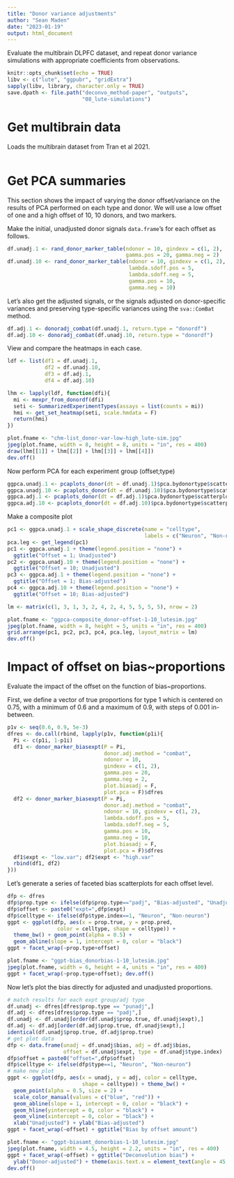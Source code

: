 ```yaml
---
title: "Donor variance adjustments"
author: "Sean Maden"
date: "2023-01-19"
output: html_document
---
```


Evaluate the multibrain DLPFC dataset, and repeat donor variance simulations with
appropriate coefficients from observations.

```r
knitr::opts_chunk$set(echo = TRUE)
libv <- c("lute", "ggpubr", "gridExtra")
sapply(libv, library, character.only = TRUE)
save.dpath <- file.path("deconvo_method-paper", "outputs", 
                        "08_lute-simulations")
```

# Get multibrain data

Loads the multibrain dataset from Tran et al 2021.

```r

```

# Get PCA summaries

This section shows the impact of varying the donor offset/variance on the results
of PCA performed on each type and donor. We will use a low offset of one and a 
high offset of 10, 10 donors, and two markers.

Make the initial, unadjusted donor signals `data.frame`'s for each offset as 
follows.

```r
df.unadj.1 <- rand_donor_marker_table(ndonor = 10, gindexv = c(1, 2),
                                      gamma.pos = 20, gamma.neg = 2)
df.unadj.10 <- rand_donor_marker_table(ndonor = 10, gindexv = c(1, 2),
                                       lambda.sdoff.pos = 5, 
                                       lambda.sdoff.neg = 5,
                                       gamma.pos = 10, 
                                       gamma.neg = 10)
```

Let's also get the adjusted signals, or the signals adjusted on donor-specific
variances and preserving type-specific variances using the `sva::ComBat` method.

```r
df.adj.1 <- donoradj_combat(df.unadj.1, return.type = "donordf")
df.adj.10 <- donoradj_combat(df.unadj.10, return.type = "donordf")
```

View and compare the heatmaps in each case.

```r
ldf <- list(df1 = df.unadj.1, 
            df2 = df.unadj.10,
            df3 = df.adj.1,
            df4 = df.adj.10)

lhm <- lapply(ldf, function(dfi){
  mi <- mexpr_from_donordf(dfi)
  seti <- SummarizedExperimentTypes(assays = list(counts = mi))
  hmi <- get_set_heatmap(seti, scale.hmdata = F)
  return(hmi)
})

plot.fname <- "chm-list_donor-var-low-high_lute-sim.jpg"
jpeg(plot.fname, width = 8, height = 8, units = "in", res = 400)
draw(lhm[[1]] + lhm[[2]] + lhm[[3]] + lhm[[4]])
dev.off()
```


Now perform PCA for each experiment group (offset;type)

```r
ggpca.unadj.1 <- pcaplots_donor(dt = df.unadj.1)$pca.bydonortype$scatterplot.pc1.pc2
ggpca.unadj.10 <- pcaplots_donor(dt = df.unadj.10)$pca.bydonortype$scatterplot.pc1.pc2
ggpca.adj.1 <- pcaplots_donor(dt = df.adj.1)$pca.bydonortype$scatterplot.pc1.pc2
ggpca.adj.10 <- pcaplots_donor(dt = df.adj.10)$pca.bydonortype$scatterplot.pc1.pc2
```

Make a composite plot

```r
pc1 <- ggpca.unadj.1 + scale_shape_discrete(name = "celltype",
                                            labels = c("Neuron", "Non-neuron"))
pca.leg <- get_legend(pc1)
pc1 <- ggpca.unadj.1 + theme(legend.position = "none") +
  ggtitle("Offset = 1; Unadjusted")
pc2 <- ggpca.unadj.10 + theme(legend.position = "none") + 
  ggtitle("Offset = 10; Unadjusted")
pc3 <- ggpca.adj.1 + theme(legend.position = "none") +
  ggtitle("Offset = 1; Bias-adjusted")
pc4 <- ggpca.adj.10 + theme(legend.position = "none") +
  ggtitle("Offset = 10; Bias-adjusted")

lm <- matrix(c(1, 3, 1, 3, 2, 4, 2, 4, 5, 5, 5, 5), nrow = 2)

plot.fname <- "ggpca-composite_donor-offset-1-10_lutesim.jpg"
jpeg(plot.fname, width = 8, height = 5, units = "in", res = 400)
grid.arrange(pc1, pc2, pc3, pc4, pca.leg, layout_matrix = lm)
dev.off()

```
# Impact of offset on bias~proportions

Evaluate the impact of the offset on the function of bias~proportions. 

First, we define a vector of true proportions for type 1 which is centered on
0.75, with a minimum of 0.6 and a maximum of 0.9, with steps of 0.001 in-between.

```r
p1v <- seq(0.6, 0.9, 5e-3)
dfres <- do.call(rbind, lapply(p1v, function(p1i){
  Pi <- c(p1i, 1-p1i)
  df1 <- donor_marker_biasexpt(P = Pi,
                               donor.adj.method = "combat",
                               ndonor = 10, 
                               gindexv = c(1, 2),
                               gamma.pos = 20, 
                               gamma.neg = 2,
                               plot.biasadj = F,
                               plot.pca = F)$dfres
  df2 <- donor_marker_biasexpt(P = Pi,
                               donor.adj.method = "combat",
                               ndonor = 10, gindexv = c(1, 2),
                               lambda.sdoff.pos = 5,
                               lambda.sdoff.neg = 5,
                               gamma.pos = 10,
                               gamma.neg = 10,
                               plot.biasadj = F,
                               plot.pca = F)$dfres
  df1$expt <- "low.var"; df2$expt <- "high.var"
  rbind(df1, df2)
}))

```

Let's generate a series of faceted bias scatterplots for each offset level.

```r
dfp <- dfres
dfp$prop.type <- ifelse(dfp$prop.type=="padj", "Bias-adjusted", "Unadjusted")
dfp$offset <- paste0("expt=",dfp$expt)
dfp$celltype <- ifelse(dfp$type.index==1, "Neuron", "Non-neuron")
ggpt <- ggplot(dfp, aes(x = prop.true, y = prop.pred, 
                color = celltype, shape = celltype)) +
  theme_bw() + geom_point(alpha = 0.5) +
  geom_abline(slope = 1, intercept = 0, color = "black")
ggpt + facet_wrap(~prop.type+offset)

plot.fname <- "ggpt-bias_donorbias-1-10_lutesim.jpg"
jpeg(plot.fname, width = 6, height = 4, units = "in", res = 400)
ggpt + facet_wrap(~prop.type+offset); dev.off()
```

Now let's plot the bias directly for adjusted and unadjusted proportions.

```r
# match results for each expt group/adj type
df.unadj <- dfres[dfres$prop.type == "punadj",]
df.adj <- dfres[dfres$prop.type == "padj",]
df.unadj <- df.unadj[order(df.unadj$prop.true, df.unadj$expt),]
df.adj <- df.adj[order(df.adj$prop.true, df.unadj$expt),]
identical(df.unadj$prop.true, df.adj$prop.true)
# get plot data
dfp <- data.frame(unadj = df.unadj$bias, adj = df.adj$bias,
                  offset = df.unadj$expt, type = df.unadj$type.index)
dfp$offset = paste0("offset=",dfp$offset)
dfp$celltype <- ifelse(dfp$type==1, "Neuron", "Non-neuron")
# make new plot
ggpt <- ggplot(dfp, aes(x = unadj, y = adj, color = celltype,
                        shape = celltype)) + theme_bw() +
  geom_point(alpha = 0.5, size = 2) + 
  scale_color_manual(values = c("blue", "red")) +
  geom_abline(slope = 1, intercept = 0, color = "black") +
  geom_hline(yintercept = 0, color = "black") +
  geom_vline(xintercept = 0, color = "black") +
  xlab("Unadjusted") + ylab("Bias-adjusted")
ggpt + facet_wrap(~offset) + ggtitle("Bias by offset amount")

plot.fname <- "ggpt-biasamt_donorbias-1-10_lutesim.jpg"
jpeg(plot.fname, width = 4.5, height = 2.2, units = "in", res = 400)
ggpt + facet_wrap(~offset) + ggtitle("Deconvolution bias") + 
  ylab("Donor-adjusted") + theme(axis.text.x = element_text(angle = 45, hjust = 1))
dev.off()
```